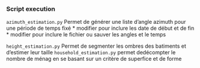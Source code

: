 ### Script execution

`azimuth_estimation.py` Permet de générer une liste d'angle azimuth pour une période de temps fixé
	* modifier pour inclure les date de début et de fin
	* modifier pour inclure le fichier ou sauver les angles et le temps

`height_estimation.py` Permet de segmenter les ombres des batiments et d'estimer leur taille
`household_estimation.py` permet dedécompter le nombre de ménag en se basant sur un critère de superfice et de forme
